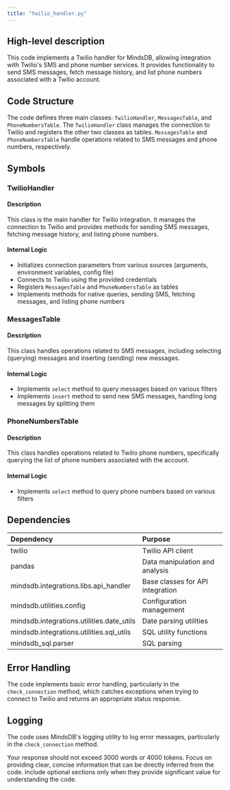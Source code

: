```yaml
---
title: "twilio_handler.py"
---
```


## High-level description
This code implements a Twilio handler for MindsDB, allowing integration with Twilio's SMS and phone number services. It provides functionality to send SMS messages, fetch message history, and list phone numbers associated with a Twilio account.

## Code Structure
The code defines three main classes: `TwilioHandler`, `MessagesTable`, and `PhoneNumbersTable`. The `TwilioHandler` class manages the connection to Twilio and registers the other two classes as tables. `MessagesTable` and `PhoneNumbersTable` handle operations related to SMS messages and phone numbers, respectively.

## Symbols

### TwilioHandler
#### Description
This class is the main handler for Twilio integration. It manages the connection to Twilio and provides methods for sending SMS messages, fetching message history, and listing phone numbers.

#### Internal Logic
- Initializes connection parameters from various sources (arguments, environment variables, config file)
- Connects to Twilio using the provided credentials
- Registers `MessagesTable` and `PhoneNumbersTable` as tables
- Implements methods for native queries, sending SMS, fetching messages, and listing phone numbers

### MessagesTable
#### Description
This class handles operations related to SMS messages, including selecting (querying) messages and inserting (sending) new messages.

#### Internal Logic
- Implements `select` method to query messages based on various filters
- Implements `insert` method to send new SMS messages, handling long messages by splitting them

### PhoneNumbersTable
#### Description
This class handles operations related to Twilio phone numbers, specifically querying the list of phone numbers associated with the account.

#### Internal Logic
- Implements `select` method to query phone numbers based on various filters

## Dependencies
| Dependency | Purpose |
|:-----------|:--------|
| twilio | Twilio API client |
| pandas | Data manipulation and analysis |
| mindsdb.integrations.libs.api_handler | Base classes for API integration |
| mindsdb.utilities.config | Configuration management |
| mindsdb.integrations.utilities.date_utils | Date parsing utilities |
| mindsdb.integrations.utilities.sql_utils | SQL utility functions |
| mindsdb_sql.parser | SQL parsing |

## Error Handling
The code implements basic error handling, particularly in the `check_connection` method, which catches exceptions when trying to connect to Twilio and returns an appropriate status response.

## Logging
The code uses MindsDB's logging utility to log error messages, particularly in the `check_connection` method.

Your response should not exceed 3000 words or 4000 tokens. Focus on providing clear, concise information that can be directly inferred from the code. Include optional sections only when they provide significant value for understanding the code.